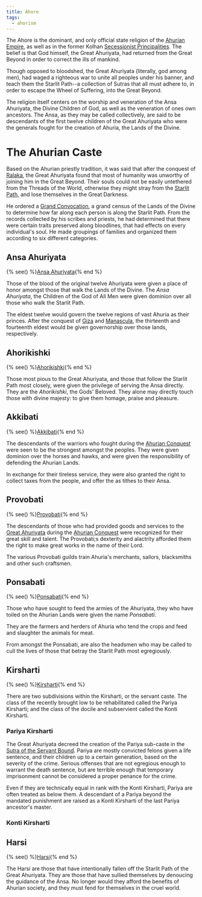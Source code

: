 ```yaml
---
title: Ahore
tags:
  - ahorism
---
```



<Incomplete />

The Ahore is the dominant, and only official state religion of the
[Ahurian Empire](../../countries/ahuria.mdx), as well as in the former Kolhan
[Secessionist Principalities](../../organizations/secessionist-principalities.mdx).
The belief is that God himself, the Great Ahuriyata, had returned from the Great
Beyond in order to correct the ills of mankind.

Though opposed to bloodshed, the Great Ahuriyata (literally, god among men), had
waged a righteous war to unite all peoples under his banner, and teach them the
Starlit Path--a collection of Sutras that all must adhere to, in order to escape
the Wheel of Suffering, into the Great Beyond.

The religion itself centers on the worship and veneration of the Ansa Ahuriyata,
the Divine Children of God, as well as the veneration of ones own ancestors. The
Ansa, as they may be called collectively, are said to be descendants of the
first twelve children of the Great Ahuriyata who were the generals fought for
the creation of Ahuria, the Lands of the Divine.

# The Ahurian Caste

Based on the Ahurian priestly tradition, it was said that after the conquest of
[Ralaka](/continents/ralaka.md), the Great Ahuriyata found that most of humanity
was unworthy of joining him in the Great Beyond. Their souls could not be easily
untethered from the Threads of the World, otherwise they might stray from the
[Starlit Path](./starlit-path.mdx), and lose themselves in the
Great Darkness.

He ordered a [Grand Convocation](./grand-convocation.mdx), a
grand census of the Lands of the Divine to determine how far along each person
is along the Starlit Path. From the records collected by his scribes and
priests, he had determined that there were certain traits preserved along
bloodlines, that had effects on every individual's soul. He made groupings of
families and organized them according to six different categories.

## Ansa Ahuriyata

{% see() %}[Ansa Ahuriyata](./caste/ansa-ahuriyata.mdx){% end %}

Those of the blood of the original twelve Ahuriyata were given a place of honor
amongst those that walk the Lands of the Divine. The _Ansa Ahuriyata_, the
Children of the God of All Men were given dominion over all those who walk the
Starlit Path.

The eldest twelve would govern the twelve regions of vast Ahuria as their
princes. After the conquest of [Giza](../../locations/giza.mdx) and
[Manascula](../../locations/manascula.mdx), the thirteenth and fourteenth eldest
would be given governorship over those lands, respectively.

## Ahorikishki

{% see() %}[Ahorikishki](./caste/ahorikishki.mdx){% end %}

Those most pious to the Great Ahuriyata, and those that follow the Starlit Path
most closely, were given the privilege of serving the Ansa directly. They are
the _Ahorikishki_, the Gods' Beloved. They alone may directly touch those with
divine majesty: to give them homage, praise and pleasure.

## Akkibati

{% see() %}[Akkibati](./caste/akkibati.mdx){% end %}

The descendants of the warriors who fought during the
[Ahurian Conquest](../../events/ahurian-conquest.mdx) were seen to be the strongest
amongst the peoples. They were given dominion over the horses and hawks, and
were given the responsibility of defending the Ahurian Lands.

In exchange for their tireless service, they were also granted the right to
collect taxes from the people, and offer the as tithes to their Ansa.

## Provobati

{% see() %}[Provobati](./caste/provobati.mdx){% end %}

The descendants of those who had provided goods and services to the
[Great Ahuriyata](./great-ahuriyata.mdx) during the
[Ahurian Conquest](../../misc/ahurian-conquest.mdx) were recognized for their great
skill and talent. The Provobati;s dexterity and alactrity afforded them the
right to make great works in the name of their Lord.

The various Provobati guilds train Ahuria's merchants, sailors, blacksmiths and
other such craftsmen.

## Ponsabati

{% see() %}[Ponsabati](./caste/provobati.mdx){% end %}

Those who have sought to feed the armies of the Ahuriyata, they who have toiled
on the Ahurian Lands were given the name _Ponsabati_.

They are the farmers and herders of Ahuria who tend the crops and feed and
slaughter the animals for meat.

From amongst the Ponsabati, are also the headsmen who may be called to cull the
lives of those that betray the Starlit Path most egregiously.

## Kirsharti

{% see() %}[Kirsharti](./caste/kirsharti.mdx){% end %}

There are two subdivisions within the Kirsharti, or the servant caste. The class
of the recently brought low to be rehabilitated called the Pariya Kirsharti; and
the class of the docile and subservient called the Konti Kirsharti.

### Pariya Kirsharti

The Great Ahuriyata decreed the creation of the Pariya sub-caste in the
[Sutra of the Servant Bound](./sutras/sutra-of-the-servant-bound.mdx).
Pariya are mostly convicted felons given a life sentence, and their children up
to a certain generation, based on the severity of the crime. Serious offenses
that are not egregious enough to warrant the death sentence, but are terrible
enough that temporary imprisonment cannot be considered a proper penance for the
crime.

Even if they are technically equal in rank with the Konti Kirsharti, Pariya are
often treated as below them. A descendant of a Pariya beyond the mandated
punishment are raised as a Konti Kirsharti of the last Pariya ancestor's master.

### Konti Kirsharti

## Harsi

{% see() %}[Harsi](./caste/harsi.mdx){% end %}

The Harsi are those that have intentionally fallen off the Starlit Path of the
Great Ahuriyata. They are those that have sullied themselves by denoucing the
guidance of the Ansa. No longer would they afford the benefits of Ahurian
society, and they must fend for themselves in the cruel world.
